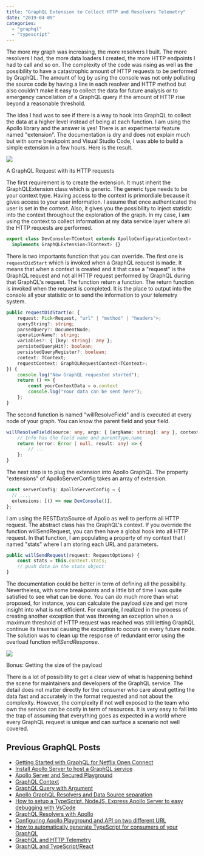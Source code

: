 ```yaml
---
title: "GraphQL Extension to Collect HTTP and Resolvers Telemetry"
date: "2019-04-09"
categories:
  - "graphql"
  - "typescript"
---
```


The more my graph was increasing, the more resolvers I built. The more resolvers I had, the more data loaders I created, the more HTTP endpoints I had to call and so on. The complexity of the code was rising as well as the possibility to have a catastrophic amount of HTTP requests to be performed by GraphQL. The amount of log by using the console was not only polluting the source code by having a line in each resolver and HTTP method but also couldn't make it easy to collect the data for future analysis or to emergency cancellation of a GraphQL query if the amount of HTTP rise beyond a reasonable threshold.

The idea I had was to see if there is a way to hook into GraphQL to collect the data at a higher level instead of being at each function. I am using the Apollo library and the answer is yes! There is an experimental feature named "extension". The documentation is dry and does not explain much but with some breakpoint and Visual Studio Code, I was able to build a simple extension in a few hours. Here is the result.

![](images/GraphQLExtension-1.png)

A GraphQL Request with its HTTP requests

The first requirement is to create the extension. It must inherit the GraphQLExtension class which is generic. The generic type needs to be your context type. Having access to the context is primordiale because it gives access to your user information. I assume that once authenticated the user is set in the context. Also, it gives you the possibility to inject statistic into the context throughout the exploration of the graph. In my case, I am using the context to collect information at my data service layer where all the HTTP requests are performed.

```typescript
export class DevConsole<TContext extends ApolloConfigurationContext>
  implements GraphQLExtension<TContext> {}
```

There is two importants function that you can override. The first one is `requestDidStart` which is invoked when a GraphQL request is made. It means that when a context is created and it that case a "request" is the GraphQL request and not all HTTP request performed by GraphQL during that GraphQL's request. The function return a function. The return function is invoked when the request is completed. It is the place to output into the console all your statistic or to send the information to your telemetry system.

```typescript
public requestDidStart(o: {
    request: Pick<Request, "url" | "method" | "headers">;
    queryString?: string;
    parsedQuery?: DocumentNode;
    operationName?: string;
    variables?: { [key: string]: any };
    persistedQueryHit?: boolean;
    persistedQueryRegister?: boolean;
    context: TContext;
    requestContext: GraphQLRequestContext<TContext>;
}) {
    console.log("New GraphQL requested started");
    return () => {
        const yourContextData = o.context
        console.log("Your data can be sent here");
    };
}
```

The second function is named "willResolveField" and is executed at every node of your graph. You can know the parent field and your field.

```typescript
willResolveField(source: any, args: { [argName: string]: any }, context: TContext, info: GraphQLResolveInfo) {
    // Info has the field name and parentType.name
    return (error: Error | null, result: any) => {
        // ...
    };
}
```

The next step is to plug the extension into Apollo GraphQL. The property "extensions" of ApolloServerConfig takes an array of extension.

```typescript
const serverConfig: ApolloServerConfig = {
  // ...,
  extensions: [() => new DevConsole()],
};
```

I am using the RESTDataSource of Apollo as well to perform all HTTP request. The abstract class has the GraphQL's context. If you override the function willSendRequest, you can then have a global hook into all HTTP request. In that function, I am populating a property of my context that I named "stats" where I am storing each URL and parameters.

```typescript
public willSendRequest(request: RequestOptions) {
    const stats = this.context.stats;
    // push data in the stats object
}
```

The documentation could be better in term of defining all the possibility. Nevertheless, with some breakpoints and a little bit of time I was quite satisfied to see what can be done. You can do much more than what proposed, for instance, you can calculate the payload size and get more insight into what is not efficient. For example, I realized in the process of creating another exception that was throwing an exception when a maximum threshold of HTTP request was reached was still letting GraphQL continue its traversal causing the exception to occurs on every future node. The solution was to clean up the response of redundant error using the overload function _willSendResponse_.

![](images/SizePayload.png)

Bonus: Getting the size of the payload

There is a lot of possibility to get a clear view of what is happening behind the scene for maintainers and developers of the GraphQL service. The detail does not matter directly for the consumer who care about getting the data fast and accurately in the format requested and not about the complexity. However, the complexity if not well exposed to the team who own the service can be costly in term of resources. It is very easy to fall into the trap of assuming that everything goes as expected in a world where every GraphQL request is unique and can surface a scenario not well covered.

## Previous GraphQL Posts

- [Getting Started with GraphQL for Netflix Open Connect](getting-started-with-graphql-for-netflix-open-connect)
- [Install Apollo Server to host a GraphQL service](install-apollo-server-to-host-a-graphql-service)
- [Apollo Server and Secured Playground](apollo-server-and-secured-playground)
- [GraphQL Context](graphql-context)
- [GraphQL Query with Argument](graphql-query-with-argument)
- [Apollo GraphQL Resolvers and Data Source separation](apollo-graphql-resolvers-and-data-source-separation)
- [How to setup a TypeScript, NodeJS, Express Apollo Server to easy debugging with VsCode](how-to-setup-a-typescript-nodejs-express-apollo-server-to-easy-debugging-with-vscode)
- [GraphQL Resolvers with Apollo](graphql-resolvers-with-apollo)
- [Configuring Apollo Playground and API on two different URL](configuring-apollo-playground-and-api-on-two-different-url)
- [How to automatically generate TypeScript for consumers of your GraphQL](how-to-automatically-generate-typescript-for-consumer-of-your-graphql)
- [GraphQL and HTTP Telemetry](graphql-extension-to-collect-http-and-resolvers-telemetry)
- [GraphQL and TypeScript/React](how-to-consume-graphql-in-typescript-and-react)
